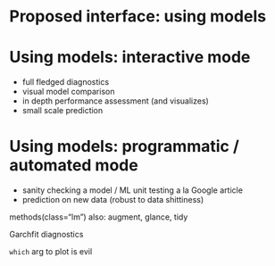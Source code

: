 # Proposed interface: using models

# Using models: interactive mode

- full fledged diagnostics
- visual model comparison 
- in depth performance assessment (and visualizes)
- small scale prediction

# Using models: programmatic / automated mode

- sanity checking a model / ML unit testing a la Google article
- prediction on new data (robust to data shittiness)

methods(class="lm")
also: augment, glance, tidy


Garchfit diagnostics

`which` arg to plot is evil
